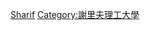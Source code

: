 {{Commonscat|Alumni of Sharif University of Technology}}

[[Category:伊朗大學校友|Sharif]]
[[Category:謝里夫理工大學|Category:謝里夫理工大學]]